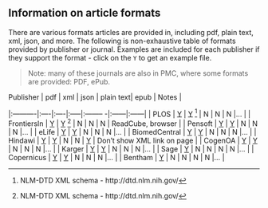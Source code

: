 <!--
%\VignetteEngine{knitr::knitr}
%\VignetteIndexEntry{Article formats}
-->

## Information on article formats

There are various formats articles are provided in, including pdf, plain text, xml, json, and more. The following is non-exhaustive table of formats provided by publisher or journal. Examples are included for each publisher if they support the format - click on the `Y` to get an example file.

> Note: many of these journals are also in PMC, where some formats are provided: PDF, ePub.

| Publisher | pdf | xml | json | plain text| epub | Notes |
|:----------|:----|:----|:-----|:-------- -|:------|:------|
| PLOS | [Y][plp] | [Y][plx] [^1] | N | N |  N |... |
| FrontiersIn | [Y][fp] | [Y][fx] [^1] | N | N | N | ReadCube, browser |
| Pensoft | [Y][pep] | [Y][pex] | N | N |  N |... |
| eLife | [Y][ep] | [Y][ex] | N | N |  N |... |
| BiomedCentral | [Y][bp] | [Y][bx] | N | N |  N |... |
| Hindawi | [Y][hp] | [Y][hx] | N | N | [Y][he] | Don't show XML link on page  |
| CogenOA | [Y][coap] | [Y][coax] | N | N |  N |... |
| Karger | [Y][kp] | [Y][kx] | N | N |  N |... |
| Sage | [Y][sp] | N | N | N |  N |... |
| Copernicus | [Y][copp] | [Y][copx] | N | N |  N |... |
| Bentham | [Y][bep] | N | N | N |  N |... |

[^1]: NLM-DTD XML schema - http://dtd.nlm.nih.gov/

[plp]: http://www.plosone.org/article/fetchObject.action?uri=info%3Adoi%2F10.1371%2Fjournal.pone.0107510&representation=PDF
[fp]: http://journal.frontiersin.org/Journal/10.3389/fnagi.2014.00336/pdf
[pep]: http://zookeys.pensoft.net/lib/ajax_srv/article_elements_srv.php?action=download_pdf&item_id=4351
[ep]: http://elifesciences.org/elife/download-pdf/content/3/e04165/n/Active%20torque%20generation%20by%20the%20actomyosin%20cell%20cortex%20drives%20left%E2%80%93right%20symmetry%20breaking.pdf/1
[bp]: http://www.gigasciencejournal.com/content/pdf/2047-217X-3-27.pdf
[hp]: http://downloads.hindawi.com/journals/crid/2014/246965.pdf
[kp]: http://www.karger.com/Article/Pdf/370302
[coap]: http://cogentoa.tandfonline.com/doi/pdf/10.1080/23311908.2014.986922
[sp]: http://gph.sagepub.com/content/1/2333794X14548199.full.pdf
[copp]: http://www.biogeosciences.net/11/7331/2014/bg-11-7331-2014.pdf
[bep]: http://benthamopen.com/tobctj/articles/V008/182TOBCTJ.pdf

[plx]: http://www.plosone.org/article/fetchObjectAttachment.action?uri=info%3Adoi%2F10.1371%2Fjournal.pone.0107510&representation=XML
[fx]: http://journal.frontiersin.org/Journal/10.3389/fnagi.2014.00336/xml/nlm
[pex]: http://zookeys.pensoft.net/lib/ajax_srv/article_elements_srv.php?action=download_xml&item_id=4351
[ex]: http://elifesciences.org/content/3/e04165.source.xml
[bx]: http://www.gigasciencejournal.com/content/download/xml/2047-217X-3-27.xml
[hx]: http://downloads.hindawi.com/journals/tswj/2014/649260.xml
[kx]: http://downloads.hindawi.com/journals/crid/2014/246965.pdf
[coax]: http://cogentoa.tandfonline.com/doi/xml/10.1080/23311908.2014.986922
[copx]: http://www.biogeosciences.net/11/7331/2014/bg-11-7331-2014.xml

[he]: http://downloads.hindawi.com/journals/crid/2014/246965.epub
